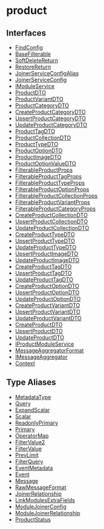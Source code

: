 
# product

## Interfaces

- [FindConfig](../../product/interfaces/product.FindConfig/page.mdx)
- [BaseFilterable](../../product/interfaces/product.BaseFilterable/page.mdx)
- [SoftDeleteReturn](../../product/interfaces/product.SoftDeleteReturn/page.mdx)
- [RestoreReturn](../../product/interfaces/product.RestoreReturn/page.mdx)
- [JoinerServiceConfigAlias](../../product/interfaces/product.JoinerServiceConfigAlias/page.mdx)
- [JoinerServiceConfig](../../product/interfaces/product.JoinerServiceConfig/page.mdx)
- [IModuleService](../../product/interfaces/product.IModuleService/page.mdx)
- [ProductDTO](../../product/interfaces/product.ProductDTO/page.mdx)
- [ProductVariantDTO](../../product/interfaces/product.ProductVariantDTO/page.mdx)
- [ProductCategoryDTO](../../product/interfaces/product.ProductCategoryDTO/page.mdx)
- [CreateProductCategoryDTO](../../product/interfaces/product.CreateProductCategoryDTO/page.mdx)
- [UpsertProductCategoryDTO](../../product/interfaces/product.UpsertProductCategoryDTO/page.mdx)
- [UpdateProductCategoryDTO](../../product/interfaces/product.UpdateProductCategoryDTO/page.mdx)
- [ProductTagDTO](../../product/interfaces/product.ProductTagDTO/page.mdx)
- [ProductCollectionDTO](../../product/interfaces/product.ProductCollectionDTO/page.mdx)
- [ProductTypeDTO](../../product/interfaces/product.ProductTypeDTO/page.mdx)
- [ProductOptionDTO](../../product/interfaces/product.ProductOptionDTO/page.mdx)
- [ProductImageDTO](../../product/interfaces/product.ProductImageDTO/page.mdx)
- [ProductOptionValueDTO](../../product/interfaces/product.ProductOptionValueDTO/page.mdx)
- [FilterableProductProps](../../product/interfaces/product.FilterableProductProps/page.mdx)
- [FilterableProductTagProps](../../product/interfaces/product.FilterableProductTagProps/page.mdx)
- [FilterableProductTypeProps](../../product/interfaces/product.FilterableProductTypeProps/page.mdx)
- [FilterableProductOptionProps](../../product/interfaces/product.FilterableProductOptionProps/page.mdx)
- [FilterableProductCollectionProps](../../product/interfaces/product.FilterableProductCollectionProps/page.mdx)
- [FilterableProductVariantProps](../../product/interfaces/product.FilterableProductVariantProps/page.mdx)
- [FilterableProductCategoryProps](../../product/interfaces/product.FilterableProductCategoryProps/page.mdx)
- [CreateProductCollectionDTO](../../product/interfaces/product.CreateProductCollectionDTO/page.mdx)
- [UpsertProductCollectionDTO](../../product/interfaces/product.UpsertProductCollectionDTO/page.mdx)
- [UpdateProductCollectionDTO](../../product/interfaces/product.UpdateProductCollectionDTO/page.mdx)
- [CreateProductTypeDTO](../../product/interfaces/product.CreateProductTypeDTO/page.mdx)
- [UpsertProductTypeDTO](../../product/interfaces/product.UpsertProductTypeDTO/page.mdx)
- [UpdateProductTypeDTO](../../product/interfaces/product.UpdateProductTypeDTO/page.mdx)
- [UpsertProductImageDTO](../../product/interfaces/product.UpsertProductImageDTO/page.mdx)
- [UpdateProductImageDTO](../../product/interfaces/product.UpdateProductImageDTO/page.mdx)
- [CreateProductTagDTO](../../product/interfaces/product.CreateProductTagDTO/page.mdx)
- [UpsertProductTagDTO](../../product/interfaces/product.UpsertProductTagDTO/page.mdx)
- [UpdateProductTagDTO](../../product/interfaces/product.UpdateProductTagDTO/page.mdx)
- [CreateProductOptionDTO](../../product/interfaces/product.CreateProductOptionDTO/page.mdx)
- [UpsertProductOptionDTO](../../product/interfaces/product.UpsertProductOptionDTO/page.mdx)
- [UpdateProductOptionDTO](../../product/interfaces/product.UpdateProductOptionDTO/page.mdx)
- [CreateProductVariantDTO](../../product/interfaces/product.CreateProductVariantDTO/page.mdx)
- [UpsertProductVariantDTO](../../product/interfaces/product.UpsertProductVariantDTO/page.mdx)
- [UpdateProductVariantDTO](../../product/interfaces/product.UpdateProductVariantDTO/page.mdx)
- [CreateProductDTO](../../product/interfaces/product.CreateProductDTO/page.mdx)
- [UpsertProductDTO](../../product/interfaces/product.UpsertProductDTO/page.mdx)
- [UpdateProductDTO](../../product/interfaces/product.UpdateProductDTO/page.mdx)
- [IProductModuleService](../../product/interfaces/product.IProductModuleService/page.mdx)
- [MessageAggregatorFormat](../../product/interfaces/product.MessageAggregatorFormat/page.mdx)
- [IMessageAggregator](../../product/interfaces/product.IMessageAggregator/page.mdx)
- [Context](../../product/interfaces/product.Context/page.mdx)

## Type Aliases

- [MetadataType](../../product/types/product.MetadataType/page.mdx)
- [Query](../../product/types/product.Query/page.mdx)
- [ExpandScalar](../../product/types/product.ExpandScalar/page.mdx)
- [Scalar](../../product/types/product.Scalar/page.mdx)
- [ReadonlyPrimary](../../product/types/product.ReadonlyPrimary/page.mdx)
- [Primary](../../product/types/product.Primary/page.mdx)
- [OperatorMap](../../product/types/product.OperatorMap/page.mdx)
- [FilterValue2](../../product/types/product.FilterValue2/page.mdx)
- [FilterValue](../../product/types/product.FilterValue/page.mdx)
- [PrevLimit](../../product/types/product.PrevLimit/page.mdx)
- [FilterQuery](../../product/types/product.FilterQuery/page.mdx)
- [EventMetadata](../../product/types/product.EventMetadata/page.mdx)
- [Event](../../product/types/product.Event/page.mdx)
- [Message](../../product/types/product.Message/page.mdx)
- [RawMessageFormat](../../product/types/product.RawMessageFormat/page.mdx)
- [JoinerRelationship](../../product/types/product.JoinerRelationship/page.mdx)
- [LinkModulesExtraFields](../../product/types/product.LinkModulesExtraFields/page.mdx)
- [ModuleJoinerConfig](../../product/types/product.ModuleJoinerConfig/page.mdx)
- [ModuleJoinerRelationship](../../product/types/product.ModuleJoinerRelationship/page.mdx)
- [ProductStatus](../../product/types/product.ProductStatus/page.mdx)
